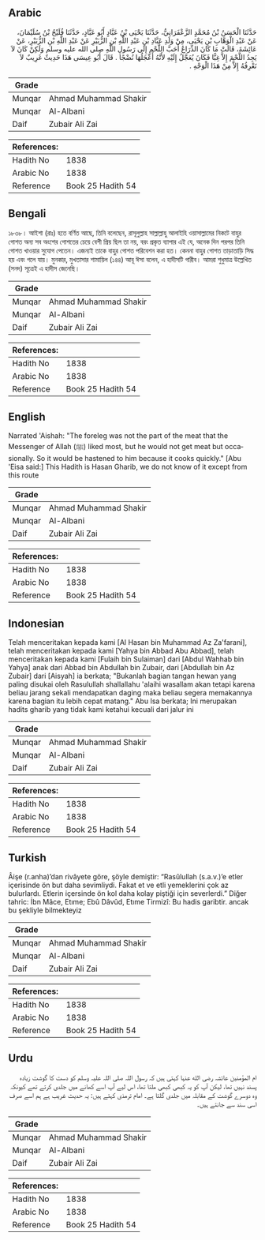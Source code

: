 ## Arabic

<div dir="rtl" lang="ar" style={{fontSize:'larger',backgroundColor:'#f8f9fa',padding:20}}>حَدَّثَنَا الْحَسَنُ بْنُ مُحَمَّدٍ الزَّعْفَرَانِيُّ، حَدَّثَنَا يَحْيَى بْنُ عَبَّادٍ أَبُو عَبَّادٍ، حَدَّثَنَا فُلَيْحُ بْنُ سُلَيْمَانَ، عَنْ عَبْدِ الْوَهَّابِ بْنِ يَحْيَى، مِنْ وَلَدِ عَبَّادِ بْنِ عَبْدِ اللَّهِ بْنِ الزُّبَيْرِ عَنْ عَبْدِ اللَّهِ بْنِ الزُّبَيْرِ، عَنْ عَائِشَةَ، قَالَتْ مَا كَانَ الذِّرَاعُ أَحَبَّ اللَّحْمِ إِلَى رَسُولِ اللَّهِ صلى الله عليه وسلم وَلَكِنْ كَانَ لاَ يَجِدُ اللَّحْمَ إِلاَّ غِبًّا فَكَانَ يُعَجَّلُ إِلَيْهِ لأَنَّهُ أَعْجَلُهَا نُضْجًا ‏.‏ قَالَ أَبُو عِيسَى هَذَا حَدِيثٌ غَرِيبٌ لاَ نَعْرِفُهُ إِلاَّ مِنْ هَذَا الْوَجْهِ ‏.‏</div><div style={{backgroundColor:'#f8f9fa',padding:20, marginBottom: 10}}><table>
      <thead>
        <tr>
          <th>Grade</th>
          <th></th>
        </tr>
      </thead>
      <tbody>
<tr><td>Munqar</td><td>Ahmad Muhammad Shakir</td></tr><tr><td>Munqar</td><td>Al-Albani</td></tr><tr><td>Daif</td><td>Zubair Ali Zai</td></tr></tbody></table><table>
        <thead>
          <tr>
            <th>References:</th>
            <th></th>
          </tr>
        </thead>
        <tbody><tr><td>Hadith No</td><td>1838</td></tr><tr><td>Arabic No</td><td>1838</td></tr><tr><td>Reference</td><td>Book 25 Hadith 54</td></tr></tbody></table></div>

## Bengali

<div dir="ltr" lang="bn" style={{fontSize:'larger',backgroundColor:'#f8f9fa',padding:20}}>১৮৩৮। আইশা (রাঃ) হতে বর্ণিত আছে, তিনি বলেছেন, রাসূলুল্লাহ সাল্লাল্লাহু আলাইহি ওয়াসাল্লামের নিকটে বাহুর গোশত অন্য সব অংশের গোশতের চেয়ে বেশী প্রিয় ছিল তা নয়, বরং প্রকৃত ব্যাপার এই যে, অনেক দিন পরপর তিনি গোশত খাওয়ার সুযোগ পেতেন। এজন্যই তাকে বাহুর গোশত পরিবেশন করা হত। কেননা বাহুর গোশত তাড়াতাড়ি সিদ্ধ হয় এবং গলে যায়। মুনকার, মুখতাসার শামায়িল (১৪৪) আবূ ঈসা বলেন, এ হাদীসটি গারীব। আমরা শুধুমাত্র উল্লেখিত (সনদ) সূত্রেই এ হাদীস জেনেছি।</div><div style={{backgroundColor:'#f8f9fa',padding:20, marginBottom: 10}}><table>
      <thead>
        <tr>
          <th>Grade</th>
          <th></th>
        </tr>
      </thead>
      <tbody>
<tr><td>Munqar</td><td>Ahmad Muhammad Shakir</td></tr><tr><td>Munqar</td><td>Al-Albani</td></tr><tr><td>Daif</td><td>Zubair Ali Zai</td></tr></tbody></table><table>
        <thead>
          <tr>
            <th>References:</th>
            <th></th>
          </tr>
        </thead>
        <tbody><tr><td>Hadith No</td><td>1838</td></tr><tr><td>Arabic No</td><td>1838</td></tr><tr><td>Reference</td><td>Book 25 Hadith 54</td></tr></tbody></table></div>

## English

<div dir="ltr" lang="en" style={{fontSize:'larger',backgroundColor:'#f8f9fa',padding:20}}>Narrated 'Aishah: "The foreleg was not the part of the meat that the Messenger of Allah (ﷺ) liked most, but he would not get meat but occasionally. So it would be hastened to him because it cooks quickly." [Abu 'Eisa said:] This Hadith is Hasan Gharib, we do not know of it except from this route</div><div style={{backgroundColor:'#f8f9fa',padding:20, marginBottom: 10}}><table>
      <thead>
        <tr>
          <th>Grade</th>
          <th></th>
        </tr>
      </thead>
      <tbody>
<tr><td>Munqar</td><td>Ahmad Muhammad Shakir</td></tr><tr><td>Munqar</td><td>Al-Albani</td></tr><tr><td>Daif</td><td>Zubair Ali Zai</td></tr></tbody></table><table>
        <thead>
          <tr>
            <th>References:</th>
            <th></th>
          </tr>
        </thead>
        <tbody><tr><td>Hadith No</td><td>1838</td></tr><tr><td>Arabic No</td><td>1838</td></tr><tr><td>Reference</td><td>Book 25 Hadith 54</td></tr></tbody></table></div>

## Indonesian

<div dir="ltr" lang="id" style={{fontSize:'larger',backgroundColor:'#f8f9fa',padding:20}}>Telah menceritakan kepada kami [Al Hasan bin Muhammad Az Za'farani], telah menceritakan kepada kami [Yahya bin Abbad Abu Abbad], telah menceritakan kepada kami [Fulaih bin Sulaiman] dari [Abdul Wahhab bin Yahya] anak dari Abbad bin Abdullah bin Zubair, dari [Abdullah bin Az Zubair] dari [Aisyah] ia berkata; "Bukanlah bagian tangan hewan yang paling disukai oleh Rasulullah shallallahu 'alaihi wasallam akan tetapi karena beliau jarang sekali mendapatkan daging maka beliau segera memakannya karena bagian itu lebih cepat matang." Abu Isa berkata; Ini merupakan hadits gharib yang tidak kami ketahui kecuali dari jalur ini</div><div style={{backgroundColor:'#f8f9fa',padding:20, marginBottom: 10}}><table>
      <thead>
        <tr>
          <th>Grade</th>
          <th></th>
        </tr>
      </thead>
      <tbody>
<tr><td>Munqar</td><td>Ahmad Muhammad Shakir</td></tr><tr><td>Munqar</td><td>Al-Albani</td></tr><tr><td>Daif</td><td>Zubair Ali Zai</td></tr></tbody></table><table>
        <thead>
          <tr>
            <th>References:</th>
            <th></th>
          </tr>
        </thead>
        <tbody><tr><td>Hadith No</td><td>1838</td></tr><tr><td>Arabic No</td><td>1838</td></tr><tr><td>Reference</td><td>Book 25 Hadith 54</td></tr></tbody></table></div>

## Turkish

<div dir="ltr" lang="tr" style={{fontSize:'larger',backgroundColor:'#f8f9fa',padding:20}}>Âişe (r.anha)’dan rivâyete göre, şöyle demiştir: “Rasûlullah (s.a.v.)’e etler içerisinde ön but daha sevimliydi. Fakat et ve etli yemeklerini çok az bulurlardı. Etlerin içersinde ön kol daha kolay piştiği için severlerdi.” Diğer tahric: İbn Mâce, Etıme; Ebû Dâvûd, Etıme Tirmizî: Bu hadis garibtir. ancak bu şekliyle bilmekteyiz</div><div style={{backgroundColor:'#f8f9fa',padding:20, marginBottom: 10}}><table>
      <thead>
        <tr>
          <th>Grade</th>
          <th></th>
        </tr>
      </thead>
      <tbody>
<tr><td>Munqar</td><td>Ahmad Muhammad Shakir</td></tr><tr><td>Munqar</td><td>Al-Albani</td></tr><tr><td>Daif</td><td>Zubair Ali Zai</td></tr></tbody></table><table>
        <thead>
          <tr>
            <th>References:</th>
            <th></th>
          </tr>
        </thead>
        <tbody><tr><td>Hadith No</td><td>1838</td></tr><tr><td>Arabic No</td><td>1838</td></tr><tr><td>Reference</td><td>Book 25 Hadith 54</td></tr></tbody></table></div>

## Urdu

<div dir="rtl" lang="ur" style={{fontSize:'larger',backgroundColor:'#f8f9fa',padding:20}}>ام المؤمنین عائشہ رضی الله عنہا کہتی ہیں کہ رسول اللہ صلی اللہ علیہ وسلم کو دست کا گوشت زیادہ پسند نہیں تھا، لیکن آپ کو یہ کبھی کبھی ملتا تھا، اس لیے آپ اسے کھانے میں جلدی کرتے تھے کیونکہ وہ دوسرے گوشت کے مقابلہ میں جلدی گلتا ہے۔ امام ترمذی کہتے ہیں: یہ حدیث غریب ہے ہم اسے صرف اسی سند سے جانتے ہیں۔</div><div style={{backgroundColor:'#f8f9fa',padding:20, marginBottom: 10}}><table>
      <thead>
        <tr>
          <th>Grade</th>
          <th></th>
        </tr>
      </thead>
      <tbody>
<tr><td>Munqar</td><td>Ahmad Muhammad Shakir</td></tr><tr><td>Munqar</td><td>Al-Albani</td></tr><tr><td>Daif</td><td>Zubair Ali Zai</td></tr></tbody></table><table>
        <thead>
          <tr>
            <th>References:</th>
            <th></th>
          </tr>
        </thead>
        <tbody><tr><td>Hadith No</td><td>1838</td></tr><tr><td>Arabic No</td><td>1838</td></tr><tr><td>Reference</td><td>Book 25 Hadith 54</td></tr></tbody></table></div>